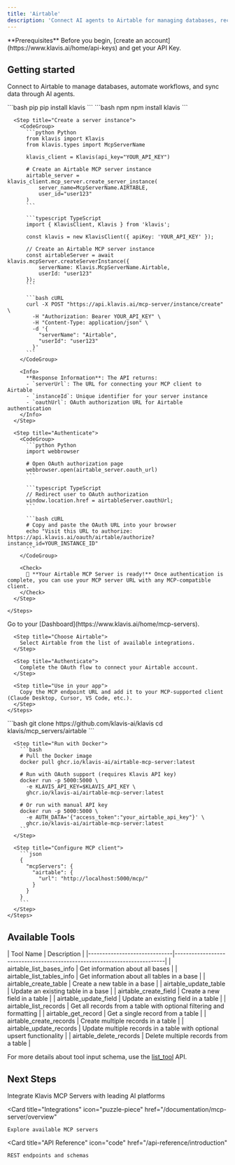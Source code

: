```yaml
---
title: 'Airtable'
description: 'Connect AI agents to Airtable for managing databases, records, and workflows'
---
```


<Info>
  **Prerequisites**
  Before you begin, [create an account](https://www.klavis.ai/home/api-keys) and get your API Key.
</Info>

## Getting started

Connect to Airtable to manage databases, automate workflows, and sync data through AI agents.

<Tabs>
  <Tab title="API">
    <Steps>
      <Step title="Install the SDKs (optional)">
        <CodeGroup>
          ```bash pip
          pip install klavis
          ```
          ```bash npm
          npm install klavis
          ```
        </CodeGroup>
      </Step>
      
      <Step title="Create a server instance">
        <CodeGroup>
          ```python Python
          from klavis import Klavis
          from klavis.types import McpServerName
          
          klavis_client = Klavis(api_key="YOUR_API_KEY")
          
          # Create an Airtable MCP server instance
          airtable_server = klavis_client.mcp_server.create_server_instance(
              server_name=McpServerName.AIRTABLE,
              user_id="user123"
          )
          ```
          
          ```typescript TypeScript
          import { KlavisClient, Klavis } from 'klavis';
          
          const klavis = new KlavisClient({ apiKey: 'YOUR_API_KEY' });
          
          // Create an Airtable MCP server instance
          const airtableServer = await klavis.mcpServer.createServerInstance({
              serverName: Klavis.McpServerName.Airtable,
              userId: "user123"
          });
          ```
          
          ```bash cURL
          curl -X POST "https://api.klavis.ai/mcp-server/instance/create" \
            -H "Authorization: Bearer YOUR_API_KEY" \
            -H "Content-Type: application/json" \
            -d '{
              "serverName": "Airtable",
              "userId": "user123"
            }'
          ```
        </CodeGroup>
        
        <Info>
          **Response Information**: The API returns:
          - `serverUrl`: The URL for connecting your MCP client to Airtable
          - `instanceId`: Unique identifier for your server instance
          - `oauthUrl`: OAuth authorization URL for Airtable authentication
        </Info>
      </Step>
      
      <Step title="Authenticate">
        <CodeGroup>
          ```python Python
          import webbrowser
          
          # Open OAuth authorization page
          webbrowser.open(airtable_server.oauth_url)
          ```
          
          ```typescript TypeScript
          // Redirect user to OAuth authorization
          window.location.href = airtableServer.oauthUrl;
          ```
          
          ```bash cURL
          # Copy and paste the OAuth URL into your browser
          echo "Visit this URL to authorize: https://api.klavis.ai/oauth/airtable/authorize?instance_id=YOUR_INSTANCE_ID"
          ```
        </CodeGroup>
        
        <Check>
          🎉 **Your Airtable MCP Server is ready!** Once authentication is complete, you can use your MCP server URL with any MCP-compatible client.
        </Check>
      </Step>
      
    </Steps>
  </Tab>
  
  <Tab title="UI">
    <Steps>
      <Step title="Open Dashboard">
        Go to your [Dashboard](https://www.klavis.ai/home/mcp-servers).
      </Step>
      
      <Step title="Choose Airtable">
        Select Airtable from the list of available integrations.
      </Step>
      
      <Step title="Authenticate">
        Complete the OAuth flow to connect your Airtable account.
      </Step>
      
      <Step title="Use in your app">
        Copy the MCP endpoint URL and add it to your MCP-supported client (Claude Desktop, Cursor, VS Code, etc.).
      </Step>
    </Steps>
  </Tab>
  
  <Tab title="Open Source">
    <Steps>
      <Step title="Clone repository (for developers to build from source)">
        ```bash
        git clone https://github.com/klavis-ai/klavis
        cd klavis/mcp_servers/airtable
        ```
      </Step>
      
      <Step title="Run with Docker">
        ```bash
        # Pull the Docker image
        docker pull ghcr.io/klavis-ai/airtable-mcp-server:latest
        
        # Run with OAuth support (requires Klavis API key)
        docker run -p 5000:5000 \
          -e KLAVIS_API_KEY=$KLAVIS_API_KEY \
          ghcr.io/klavis-ai/airtable-mcp-server:latest
        
        # Or run with manual API key
        docker run -p 5000:5000 \
          -e AUTH_DATA='{"access_token":"your_airtable_api_key"}' \
          ghcr.io/klavis-ai/airtable-mcp-server:latest
        ```
      </Step>
      
      <Step title="Configure MCP client">
        ```json
        {
          "mcpServers": {
            "airtable": {
              "url": "http://localhost:5000/mcp/"
            }
          }
        }
        ```
      </Step>
    </Steps>
  </Tab>
</Tabs>

## Available Tools

<Accordion title="Tools Information">
| Tool Name                    | Description                                                              |
|------------------------------|--------------------------------------------------------------------------|
| airtable_list_bases_info | Get information about all bases |
| airtable_list_tables_info | Get information about all tables in a base |
| airtable_create_table | Create a new table in a base |
| airtable_update_table | Update an existing table in a base |
| airtable_create_field | Create a new field in a table |
| airtable_update_field | Update an existing field in a table |
| airtable_list_records | Get all records from a table with optional filtering and formatting |
| airtable_get_record | Get a single record from a table |
| airtable_create_records | Create multiple records in a table |
| airtable_update_records | Update multiple records in a table with optional upsert functionality |
| airtable_delete_records | Delete multiple records from a table |
</Accordion>

<Note>For more details about tool input schema, use the [list_tool](https://docs.klavis.ai/api-reference/mcp-server/list-tools) API.</Note>

## Next Steps

<CardGroup>
  <Card
    title="AI Platform Integrations"
    icon="robot"
    href="/documentation/ai-platform-integration/overview"
  >
    Integrate Klavis MCP Servers with leading AI platforms
  </Card>
  
  <Card
    title="Integrations"
    icon="puzzle-piece"
    href="/documentation/mcp-server/overview"
  >
    Explore available MCP servers
  </Card>
  
  <Card
    title="API Reference"
    icon="code"
    href="/api-reference/introduction"
  >
    REST endpoints and schemas
  </Card>
</CardGroup>
